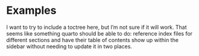 # Examples 
I want to try to include a toctree here, but I'm not sure if it will work.
That seems like something quarto should be able to do: reference index files for different sections and have their table of contents show up within the sidebar without needing to update it in two places.